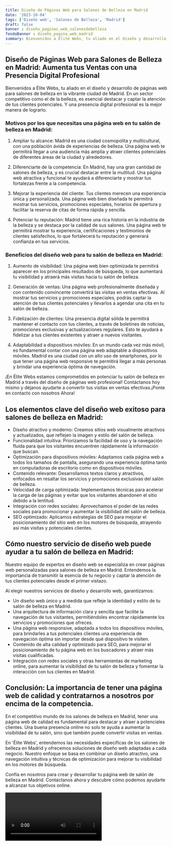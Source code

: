 ```yaml
---
title: Diseño de Páginas Web para Salones de Belleza en Madrid
date: '2023-10-04'
tags: ['Diseño web', 'Salones de Belleza', 'Madrid']
draft: false
banner : diseño_paginas_web_salonesdebelleza
fondoBanner : diseño_pagina_web_madrid
summary: Bienvenidos a Élite Webs, tu aliado en el diseño y desarrollo de páginas web para salones de belleza en la vibrante ciudad de Madrid. En un sector competitivo como el de la belleza, es esencial destacar y captar la atención de tus clientes potenciales. Y una presencia digital profesional es la mejor manera de lograrlo.
---
```


## Diseño de Páginas Web para Salones de Belleza en Madrid: Aumenta tus Ventas con una Presencia Digital Profesional

Bienvenidos a Élite Webs, tu aliado en el diseño y desarrollo de páginas web para salones de belleza en la vibrante ciudad de Madrid. En un sector competitivo como el de la belleza, es esencial destacar y captar la atención de tus clientes potenciales. Y una presencia digital profesional es la mejor manera de lograrlo.

### Motivos por los que necesitas una página web en tu salón de belleza en Madrid:

1. Ampliar tu alcance: Madrid es una ciudad cosmopolita y multicultural, con una población ávida de experiencias de belleza. Una página web te permitirá llegar a una audiencia más amplia y atraer clientes potenciales de diferentes áreas de la ciudad y alrededores.

2. Diferenciarte de la competencia: En Madrid, hay una gran cantidad de salones de belleza, y es crucial destacar entre la multitud. Una página web atractiva y funcional te ayudará a diferenciarte y mostrar tus fortalezas frente a la competencia.

3. Mejorar la experiencia del cliente: Tus clientes merecen una experiencia única y personalizada. Una página web bien diseñada te permitirá mostrar tus servicios, promociones especiales, horarios de apertura y facilitar la reserva de citas de forma rápida y sencilla.

4. Potenciar tu reputación: Madrid tiene una rica historia en la industria de la belleza y se destaca por la calidad de sus salones. Una página web te permitirá mostrar tu experiencia, certificaciones y testimonios de clientes satisfechos, lo que fortalecerá tu reputación y generará confianza en tus servicios.

### Beneficios del diseño web para tu salón de belleza en Madrid:

1. Aumento de visibilidad: Una página web bien optimizada te permitirá aparecer en los principales resultados de búsqueda, lo que aumentará tu visibilidad y atraerá más visitas hacia tu salón de belleza.

2. Generación de ventas: Una página web profesionalmente diseñada y con contenido convincente convertirá las visitas en ventas efectivas. Al mostrar tus servicios y promociones especiales, podrás captar la atención de tus clientes potenciales y llevarlos a agendar una cita en tu salón de belleza.

3. Fidelización de clientes: Una presencia digital sólida te permitirá mantener el contacto con tus clientes, a través de boletines de noticias, promociones exclusivas y actualizaciones regulares. Esto te ayudará a fidelizar a tus clientes existentes y atraer a nuevos visitantes.

4. Adaptabilidad a dispositivos móviles: En un mundo cada vez más móvil, es fundamental contar con una página web adaptable a dispositivos móviles. Madrid es una ciudad con un alto uso de smartphones, por lo que tener una página web responsive te permitirá llegar a más personas y brindar una experiencia óptima de navegación.

¡En Élite Webs estamos comprometidos en potenciar tu salón de belleza en Madrid a través del diseño de páginas web profesional! Contáctanos hoy mismo y déjanos ayudarte a convertir tus visitas en ventas efectivas.¡Ponte en contacto con nosotros Ahora!

<GifSeo />

<Cta />

## Los elementos clave del diseño web exitoso para salones de belleza en Madrid:

- Diseño atractivo y moderno: Creamos sitios web visualmente atractivos y actualizados, que reflejen la imagen y estilo del salón de belleza.
- Funcionalidad intuitiva: Priorizamos la facilidad de uso y la navegación fluida para que los visitantes encuentren rápidamente la información que buscan.
- Optimización para dispositivos móviles: Adaptamos cada página web a todos los tamaños de pantalla, asegurando una experiencia óptima tanto en computadoras de escritorio como en dispositivos móviles.
- Contenido relevante: Desarrollamos textos claros y atractivos, enfocados en resaltar los servicios y promociones exclusivas del salón de belleza.
- Velocidad de carga optimizada: Implementamos técnicas para acelerar la carga de las páginas y evitar que los visitantes abandonen el sitio debido a la lentitud.
- Integración con redes sociales: Aprovechamos el poder de las redes sociales para promocionar y aumentar la visibilidad del salón de belleza.
- SEO optimizado: Aplicamos estrategias de SEO para mejorar el posicionamiento del sitio web en los motores de búsqueda, atrayendo así más visitas y potenciales clientes.

## Cómo nuestro servicio de diseño web puede ayudar a tu salón de belleza en Madrid:

Nuestro equipo de expertos en diseño web se especializa en crear páginas web personalizadas para salones de belleza en Madrid. Entendemos la importancia de transmitir la esencia de tu negocio y captar la atención de tus clientes potenciales desde el primer vistazo.

Al elegir nuestros servicios de diseño y desarrollo web, garantizamos:

- Un diseño web único y a medida que refleje la identidad y estilo de tu salón de belleza en Madrid.
- Una arquitectura de información clara y sencilla que facilite la navegación de tus visitantes, permitiéndoles encontrar rápidamente los servicios y promociones que ofreces.
- Una página web responsive, adaptada a todos los dispositivos móviles, para brindarles a tus potenciales clientes una experiencia de navegación óptima sin importar desde qué dispositivo te visiten.
- Contenido de alta calidad y optimizado para SEO, para mejorar el posicionamiento de tu página web en los buscadores y atraer más visitas cualificadas.
- Integración con redes sociales y otras herramientas de marketing online, para aumentar la visibilidad de tu salón de belleza y fomentar la interacción con tus clientes en Madrid.

## Conclusión: La importancia de tener una página web de calidad y contratarnos a nosotros por encima de la competencia.

En el competitivo mundo de los salones de belleza en Madrid, tener una página web de calidad es fundamental para destacar y atraer a potenciales clientes. Una buena presencia online no solo te ayuda a aumentar la visibilidad de tu salón, sino que también puede convertir visitas en ventas.

En 'Élite Webs', entendemos las necesidades específicas de los salones de belleza en Madrid y ofrecemos soluciones de diseño web adaptadas a cada negocio. Nuestro enfoque se basa en combinar un diseño atractivo, una navegación intuitiva y técnicas de optimización para mejorar tu visibilidad en los motores de búsqueda.

Confía en nosotros para crear y desarrollar tu página web de salón de belleza en Madrid. Contáctanos ahora y descubre cómo podemos ayudarte a alcanzar tus objetivos online.

<Video />

<CtaBot job='Salones de Belleza' city='Madrid'/>

<Gmaps query='Madrid+españa+maps' />